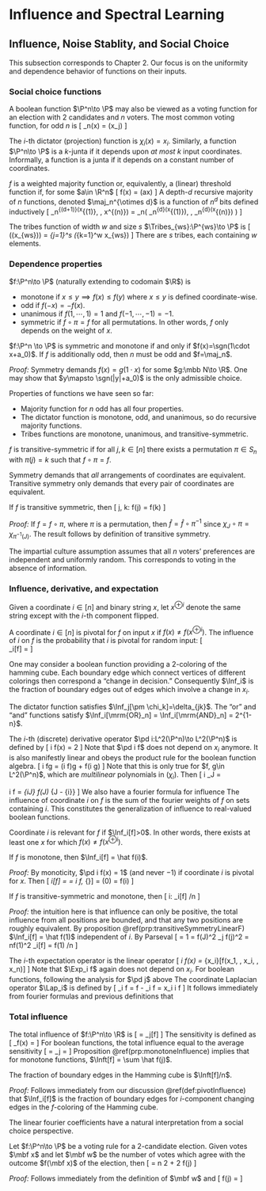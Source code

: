 # Influence and Spectral Learning

## Influence, Noise Stablity, and Social Choice {#Sec2}
This subsection corresponds to Chapter 2. Our focus is on 
the uniformity and dependence behavior of functions on their inputs. 

### Social choice functions {-}
A boolean function $\P^n\to \P$ may also be viewed 
as a voting function for an election with $2$ candidates 
and $n$ voters. The most common voting function, for odd $n$ 
is 
\[ 
    \maj_n(x) = \sgn\left(\sum x_j\right)
\] 

:::{.definition name="dictator, junta"}
The $i$-th dictator (projection) function is $\chi_i(x) = x_i$. 
Similarly, a function $\P^n\to \P$ is a $k$-junta if it depends 
upon _at most_ $k$ input coordinates. Informally, a function 
is a junta if it depends on a constant number of coordinates. 
:::

:::{.definition name="weighted majority (linear threshold) function"}
$f$ is a weighted majority function or, equivalently, a (linear) 
threshold function if, for some $a\in \R^n$ 
\[ 
    f(x) = \sgn(a\cdot x)
\] 
A depth-$d$ recursive majority of $n$ functions, denoted $\maj_n^{\otimes d}$ 
is a function of $n^d$ bits defined inductively 
\[ 
    \maj_n^{\otimes (d+1)}(x^{(1)}, \cdots, x^{(n)}) = 
    \maj_n(
        \maj_n^{\otimes d}(x^{(1)}), \cdots, \maj_n^{\otimes d}(x^{(n)})
    )
\] 
:::
:::{.definition name="tribes function"}
The tribes function of width $w$ and size $s$ $\Tribes_{ws}:\P^{ws}\to \P$ is 
\[ 
    \Tribes((x_{ws})) = \bigcup_{j=1}^s \left(\bigcap_{k=1}^w x_{ws}\right)
\] 
There are $s$ tribes, each containing $w$ elements. 
:::

### Dependence properties {-}
:::{.definition name="miscellaneous properties"} 
$f:\P^n\to \P$ (naturally extending to codomain $\R$) is

- monotone if $x\leq y\implies f(x)\leq f(y)$ where $x\leq y$ is defined coordinate-wise. 
- odd if $f(-x) = -f(x)$. 
- unanimous if $f(1, \cdots, 1)=1$ and $f(-1, \cdots, -1)=-1$. 
- symmetric if $f\circ \pi = f$ for all permutations. In other words, $f$ only depends 
    on the weight of $x$.
::: 
:::{.theorem name="May's theorem"} 
$f:\P^n \to \P$ is symmetric and monotone if and only if 
$f(x)=\sgn(1\cdot x+a_0)$. If $f$ is additionally odd, then $n$ must be odd 
and $f=\maj_n$. 
:::
_Proof:_ Symmetry demands $f(x)=g(1\cdot x)$ for some $g:\mbb N\to \R$. 
One may show that $y\mapsto \sgn(|y|+a_0)$ is the only admissible choice. 

Properties of functions we have seen so far: 

- Majority function for $n$ odd has all four properties. 
- The dictator function is monotone, odd, and unanimous, so do recursive majority functions. 
- Tribes functions are monotone, unanimous, and transitive-symmetric. 

:::{.definition name="transitive symmetry"}
$f$ is transitive-symmetric if for all $j, k\in [n]$ there exists 
a permutation $\pi\in S_n$ with $\pi(j)=k$ such that 
$f\circ \pi = f$. 

Symmetry demands that _all_ arrangements of coordinates are equivalent. 
Transitive symmetry only demands that every pair of 
coordinates are equivalent. 
:::

:::{.proposition #transitiveSymmetryLinearF} 
If $f$ is transitive symmetric, then 
\[ 
    \forall j, k: \hat f(j) = \hat f(k) 
\] 
:::
_Proof:_ If $f=f\circ \pi$, where $\pi$ is a permutation, 
then $\hat f = \hat f\circ \pi^{-1}$ since 
$\chi_J\circ \pi = \chi_{\pi^{-1}(J)}$. The result follows by 
definition of transitive symmetry. 

:::{.definition name="impartial culture assumption"}
The impartial culture assumption assumes that all $n$ voters' 
preferences are independent and uniformly random. This corresponds to 
voting in the absence of information. 
:::


### Influence, derivative, and expectation {-}
Given a coordinate $i\in [n]$ and binary string $x$, let $x^{\oplus i}$ denote 
the same string except with the $i$-th component flipped. 

:::{.definition #pivotInfluence name="pivot, influence"}
A coordinate $i\in [n]$ is pivotal for $f$ on input $x$ if 
$f(x)\neq f(x^{\oplus i})$. The influence of $i$ on $f$ is the probability 
that $i$ is pivotal for random input: 
\[  
    \Inf_i[f] = \Pr[f(\mbf x)\neq f(\mbf x^{\oplus i})]
\] 
:::
One may consider a boolean function providing a $2$-coloring 
of the hamming cube. Each boundary edge which connect vertices of different 
colorings then correspond a "change in decision." Consequently $\Inf_i$ 
is the fraction of boundary edges out of edges which involve a change in $x_i$. 

The dictator function satisfies $\Inf_j[\pm \chi_k]=\delta_{jk}$. The 
"or" and "and" functions satisfy $\Inf_i[\mrm{OR}_n] = \Inf_i[\mrm{AND}_n] = 2^{1-n}$. 

:::{.definition name="derivative"}
The $i$-th (discrete) derivative operator 
$\pd i:L^2(\P^n)\to L^2(\P^n)$ is defined by
\[ 
    \pd i f(x) = \df {f(x^{i\mapsto 1}) - f(x^{i\mapsto 0})} 2
\] 
Note that $\pd i f$ does not depend on $x_i$ anymore. 
It is also manifestly linear and obeys the product rule 
for the boolean function algebra. 
\[ 
    \pd i fg = (\pd i f)g + f(\pd i g)
\] 
Note that this is only true for $f, g\in L^2(\P^n)$, 
which are _multilinear_ polynomials in $(\chi_i)$. Then 
\[ 
    \pd i \chi_J = 
    \begin{cases} 
        \chi_{J-\{i\}} & i\in S \\ 
        0 & \text{otherwise}
    \end{cases} \implies 
    \pd i f = \sum_{i\in J} \hat f(J) \chi_{J - \{i\}}
\] 
We also have a fourier formula for influence 
\begin{equation}
    \Inf_i[f] = \Exp[(\pd i f(\mbf x))^2] = \|\pd i f\|_2^2 
    = \sum_{i\in J} \hat f(J)^2
    (\#eq:fourierInfluence)
\end{equation}
The influence of coordinate $i$ on $f$ is the sum of 
the fourier weights of $f$ on sets containing $i$. 
This constitutes the generalization of influence to real-valued boolean 
functions. 
:::
:::{.definition name="relevance"}
Coordinate $i$ is relevant for $f$ if $\Inf_i[f]>0$. 
In other words, there exists at least one $x$ for which 
$f(x)\neq f(x^{\oplus i})$. 
:::
:::{.proposition #monotoneInfluence name="influence of monotone functions"}
If $f$ is monotone, then $\Inf_i[f] = \hat f(i)$. 
:::
_Proof:_ By monoticity, $\pd i f(x) = 1$ (and never $-1$) 
if coordinate $i$ is pivotal for $x$. Then 
\[ 
    \Inf_i[f] = \Exp[\pd i f] = \la \pd i f, \chi_{\emptyset}] = 
    \widehat{\pd i f}(0) = \hat f(i)
\] 

:::{.proposition} 
If $f$ is transitive-symmetric and monotone, then 
\[ 
    \forall i: \inf_i[f] \leq 1/\sqrt n
\] 
:::
_Proof:_ the intuition here is that influence can only be positive, 
the total influence from all positions are bounded, and that any 
two positions are roughly equivalent. 
By proposition \@ref(prp:transitiveSymmetryLinearF) $\Inf_i[f] = \hat f(1)$ 
independent of $i$. By Parseval 
\[ 
    \Exp[f^2] = 1 = \sum \hat f(J)^2 \geq \sum_j \hat f(j)^2 = n\hat f(1)^2 
    \implies \Inf_i[f] = \hat f(1) \leq 1/\sqrt n
\] 

:::{.definition name="expectation operator, Laplacian"}
The $i$-th expectation operator is the linear operator 
\[ 
    \Exp_i f(x) = \Exp_{\mbf x_i}[f(x_1, \cdots, \mbf x_i, \cdots, x_n)]
\] 
Note that $\Exp_i f$ again does not depend on $x_i$. For boolean functions, 
following the analysis for $\pd j$ above 
\begin{align}
    \Exp_i f(x) &= \df{f(x^{i\to 1}) + f(x^{(i\to -1)})} 2 \\ 
    f(x) &= x_j \pd j f(x) + \Exp_j f(x) \quad \text{for any fixed $j$} \\ 
    \Exp_i f &= \sum_{i\notin J} \hat f(J) \chi_J 
\end{align}
The coordinate Laplacian operator $\Lap_i$ is defined by 
\[ 
    \Lap_i f = f - \Exp_i f = x_i \pd i f
\] 
It follows immediately from fourier formulas and previous definitions that 
\begin{align}
    \Lap_i f(x) &= x_i \pd i f(x) 
    = \df{f(x) - f(x^{\oplus i})} 2 = \sum_{i\in J}\hat f(J) \chi_J\\ 
   \Inf_i[f] &= \sum_{i\in J} \hat f(J)^2 = \la \Lap_i f, \Lap_i f\ra = \la f, \Lap_i f\ra 
\end{align}
:::

### Total influence {-}
:::{.definition name="total influence, sensitivity"}
The total influence of $f:\P^n\to \R$ is 
\[ 
    \Inft[f] = \sum \Inf_j[f]
\] 
The sensitivity is defined as 
\[ 
    \sens_f(x) = \text{number of pivotal coordinates of $f$ at $x$}
\] 
For boolean functions, the total influence equal to 
the average sensitivity
\[ 
    \Inft[f] = \sum_j \Pr[f(\mbf x)\neq f(\mbf x^{\oplus j}) 
    = \Exp\left[\sum_j 1_{f(\mbf x)\neq f(\mbf x^{\oplus j})}\right] 
    = \Exp[\sens_f(\mbf x)]
\] 
Proposition \@ref(prp:monotoneInfluence) implies that for monotone 
functions, $\Inft[f] = \sum \hat f(j)$. 
:::
:::{.proposition}
The fraction of boundary edges in the Hamming cube is $\Inft[f]/n$. 
:::
_Proof:_ Follows immediately from our discussion \@ref(def:pivotInfluence) 
that $\Inf_i[f]$ is the fraction of boundary edges for 
$i$-component changing edges in the $f$-coloring of the Hamming cube. 

The linear fourier coefficients have a natural interpretation from a 
social choice perspective. 

:::{.proposition}
Let $f:\P^n\to \P$ be a voting rule for a $2$-candidate election. 
Given votes $\mbf x$ and let $\mbf w$ be the number of votes which agree with the 
outcome $f(\mbf x)$ of the election, then 
\[ 
    \Exp[\mbf w] = \df n 2 + \df 1 2 \sum \hat f(j) 
\] 
:::
_Proof:_ Follows immediately from the definition of $\mbf w$ and 
\[ 
    \sum \hat f(j) = \Exp[f(\mbf x)(\mbf x_1 + \cdots + \mbf x_n)]
\] 